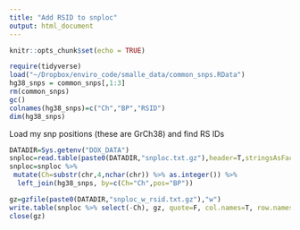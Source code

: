 ```yaml
---
title: "Add RSID to snploc"
output: html_document
---
```


```r
knitr::opts_chunk$set(echo = TRUE)
```

```r
require(tidyverse)
load("~/Dropbox/enviro_code/smalle_data/common_snps.RData")
hg38_snps = common_snps[,1:3]
rm(common_snps)
gc()
colnames(hg38_snps)=c("Ch","BP","RSID")
dim(hg38_snps)
```

Load my snp positions (these are GrCh38) and find RS IDs
```r
DATADIR=Sys.getenv("DOX_DATA")
snploc=read.table(paste0(DATADIR,"snploc.txt.gz"),header=T,stringsAsFactors = F) 
snploc=snploc %>% 
 mutate(Ch=substr(chr,4,nchar(chr)) %>% as.integer()) %>% 
  left_join(hg38_snps, by=c(Ch="Ch",pos="BP"))
```

```r
gz=gzfile(paste0(DATADIR,"snploc_w_rsid.txt.gz"),"w")
write.table(snploc %>% select(-Ch), gz, quote=F, col.names=T, row.names=F, sep="\t")
close(gz)
```